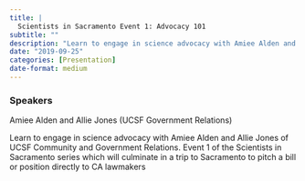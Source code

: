 ```yaml
---
title: |
  Scientists in Sacramento Event 1: Advocacy 101
subtitle: ""
description: "Learn to engage in science advocacy with Amiee Alden and Allie Jones of UCSF Community and Government Relations. "
date: "2019-09-25"
categories: [Presentation]
date-format: medium 
---
```


### Speakers  
Amiee Alden and Allie Jones (UCSF Government Relations)

Learn to engage in science advocacy with Amiee Alden and Allie Jones of UCSF Community and Government Relations. Event 1 of the Scientists in Sacramento series which will culminate in a trip to Sacramento to pitch a bill or position directly to CA lawmakers

